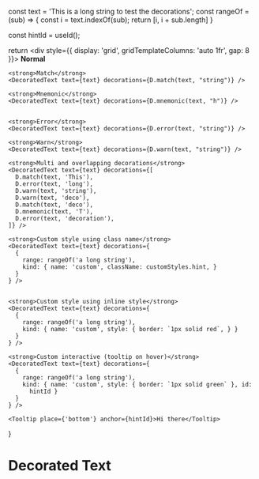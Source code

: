 
  const text = 'This is a long string to test the decorations';
  const rangeOf = (sub) => {
    const i = text.indexOf(sub);
    return [i, i + sub.length]
  }

  const hintId = useId();

  return <div style={{
    display: 'grid',
    gridTemplateColumns: 'auto 1fr',
    gap: 8
  }}>
    <strong>Normal</strong>
    <DecoratedText text={text} />

    <strong>Match</strong>
    <DecoratedText text={text} decorations={D.match(text, "string")} />

    <strong>Mnemonic</strong>
    <DecoratedText text={text} decorations={D.mnemonic(text, "h")} />


    <strong>Error</strong>
    <DecoratedText text={text} decorations={D.error(text, "string")} />

    <strong>Warn</strong>
    <DecoratedText text={text} decorations={D.warn(text, "string")} />

    <strong>Multi and overlapping decorations</strong>
    <DecoratedText text={text} decorations={[
      D.match(text, 'This'),
      D.error(text, 'long'),
      D.warn(text, 'string'),
      D.warn(text, 'deco'),
      D.match(text, 'deco'),
      D.mnemonic(text, 'T'),
      D.error(text, 'decoration'),
    ]} />

    <strong>Custom style using class name</strong>
    <DecoratedText text={text} decorations={
      {
        range: rangeOf('a long string'),
        kind: { name: 'custom', className: customStyles.hint, }
      }
    } />


    <strong>Custom style using inline style</strong>
    <DecoratedText text={text} decorations={
      {
        range: rangeOf('a long string'),
        kind: { name: 'custom', style: { border: `1px solid red`, } }
      }
    } />

    <strong>Custom interactive (tooltip on hover)</strong>
    <DecoratedText text={text} decorations={
      {
        range: rangeOf('a long string'),
        kind: { name: 'custom', style: { border: `1px solid green` }, id:
          hintId }
      }
    } />

    <Tooltip place={'bottom'} anchor={hintId}>Hi there</Tooltip>
  </div>
}

# Decorated Text

<Demo />
